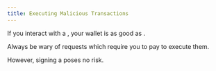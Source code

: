 ```yaml
---
title: Executing Malicious Transactions
---
```


If you interact with a <Nutshell glossaryEntry="content/glossary/Malicious-Smart-Contract.mdx" children="malicious smart contract" /> , your wallet is as good as <Nutshell children="drained" glossaryEntry="content/glossary/drained.mdx" />.

Always be wary of requests which require you to pay <Nutshell children="gas fees" glossaryEntry="content/glossary/gas_fee.mdx" /> to execute them.

However, signing a <Nutshell children="signature request" glossaryEntry="content/glossary/signature_request.mdx" /> poses no risk.
